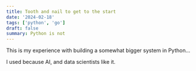 ```yaml
---
title: Tooth and nail to get to the start
date: '2024-02-18'
tags: ['python', 'go']
draft: false
summary: Python is not
---
```


This is my experience with building a somewhat bigger system in Python...

I used because AI, and data scientists like it.
